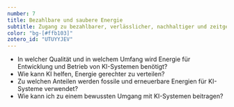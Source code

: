 ```yaml
---
number: 7
title: Bezahlbare und saubere Energie
subtitle: Zugang zu bezahlbarer, verlässlicher, nachhaltiger und zeitgemäßer Energie für alle sichern.
color: "bg-[#ffb103]"
zotero_id: "UTUYYJEV"
---
```


- In welcher Qualität und in welchem Umfang wird Energie für Entwicklung und Betrieb von KI-Systemen benötigt?
- Wie kann KI helfen, Energie gerechter zu verteilen?
- Zu welchen Anteilen werden fossile und erneuerbare Energien für KI-Systeme verwendet?
- Wie kann ich zu einem bewussten Umgang mit KI-Systemen beitragen?